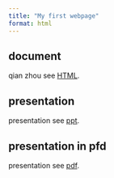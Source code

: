 ```yaml
---
title: "My first webpage"
format: html
---
```


## document
qian zhou see [HTML](hallo.html).



## presentation
presentation see [ppt](presentation.html).


## presentation in pfd
presentation see [pdf](presentationpfd.html).